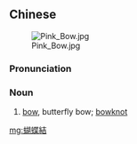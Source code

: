 {{also|蝴蝶结}}
==Chinese==
{{zh-forms|s=蝴蝶结|type=21}}
[[File:Pink Bow.jpg|thumb]]

===Pronunciation===
{{zh-pron
|m=húdiéjié
|c=wu4 dip6 git3,wu4 dip6-2 git3
|cat=n
}}

===Noun===
{{zh-noun}}

# [[bow]], butterfly bow; [[bowknot]] {{gloss|type of knot with two loops}}

[[mg:蝴蝶結]]